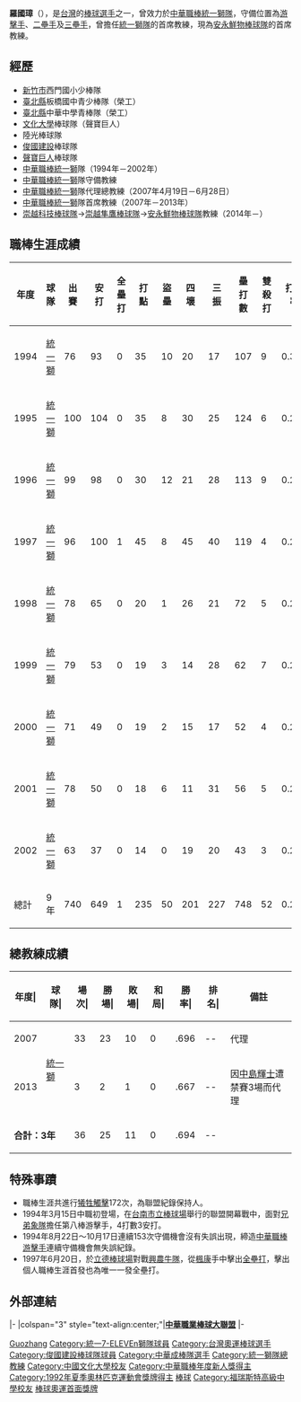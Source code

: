 {{Infobox CPBL player|
name=羅國璋|
image=Kuo-Chong Lo.jpg|
birthdate={{birth_date_and_age|1965|9|16|mf=y}}|
birthplace={{ROC-TW}}[[新竹市|新竹市]]|
width=300|
position=首席教練|
team=安永鮮物|
number=96|
bats=右|
throws=右|
debutdate=3月15日|
debutyear=1994年|
debutteam=統一獅|
finalyear=2002年|
finaldate=9月25日|
finalteam=統一獅|
statyear=2002年|
stat1label=[[安打|安打]]|
stat1value=649|
stat2label=[[全壘打|全壘打]]|
stat2value=1|
stat3label=[[打擊率|打擊率]]|
stat3value=0.251|
|awards=<nowiki></nowiki>
*中華職棒年度總冠軍：1995、1996、2000
*[[中華職棒新人王|中華職棒新人王]]：1994
*[[中華職棒金手套獎|中華職棒金手套獎]]（游擊手）：1994、1996、1997
*[[中華職棒金手套獎|中華職棒金手套獎]]（二壘手）：2001
*[[中華職棒明星賽|中華職棒明星賽]]：1994、1995、1998、1999、2000、2001、2002
|teams=<nowiki></nowiki>
*[[統一獅|統一獅]]（1994年—2002年）
}}

'''羅國璋'''（{{bd|1965年|9月16日||}}），是[[台灣|台灣]]的[[棒球|棒球]][[選手|選手]]之一，曾效力於[[中華職棒|中華職棒]][[統一獅隊|統一獅隊]]，守備位置為[[游擊手|游擊手]]、[[二壘手|二壘手]]及[[三壘手|三壘手]]，曾擔任[[統一獅隊|統一獅隊]]的首席教練，現為[[安永鮮物棒球隊|安永鮮物棒球隊]]的首席教練。

==經歷==
*[[新竹市|新竹市]]西門國小少棒隊 
*[[新北市|臺北縣]]板橋國中青少棒隊（榮工） 
*[[新北市|臺北縣]]中華中學青棒隊（榮工） 
*[[文化大學|文化大學]]棒球隊（聲寶巨人） 
*陸光棒球隊 
*[[俊國建設|俊國建設]]棒球隊 
*[[聲寶巨人|聲寶巨人]]棒球隊 
*[[中華職棒|中華職棒]][[統一獅|統一獅]]隊（1994年－2002年） 
*[[中華職棒|中華職棒]][[統一獅|統一獅]]隊守備教練 
*[[中華職棒|中華職棒]][[統一獅|統一獅]]隊代理總教練（2007年4月19日－6月28日）
*[[中華職棒|中華職棒]][[統一獅|統一獅]]隊首席教練（2007年－2013年） 
*[[崇越科技棒球隊|崇越科技棒球隊]]→[[崇越隼鷹棒球隊|崇越隼鷹棒球隊]]→[[安永鮮物棒球隊|安永鮮物棒球隊]]教練（2014年－） 

==職棒生涯成績==
{| border="1" width="800PX"
|- align=middle
!年度!!球隊!!出賽!!安打!!全壘打!!打點!!盜壘!!四壞!!三振!!壘打數!!雙殺打!!打擊率
|- align=middle
|1994||[[統一獅|統一獅]]||76||93||0||35||10||20||17||107||9||0.316
|- align=middle
|1995||[[統一獅|統一獅]]||100||104||0||35||8||30||25||124||6||0.265
|- align=middle
|1996||[[統一獅|統一獅]]||99||98||0||30||12||21||28||113||9||0.258
|- align=middle
|1997||[[統一獅|統一獅]]||96||100||1||45||8||45||40||119||4||0.256
|- align=middle
|1998||[[統一獅|統一獅]]||78||65||0||20||1||26||21||72||5||0.247
|- align=middle
|1999||[[統一獅|統一獅]]||79||53||0||19||3||14||28||62||7||0.224
|- align=middle
|2000||[[統一獅|統一獅]]||71||49||0||19||2||15||17||52||4||0.228
|- align=middle
|2001||[[統一獅|統一獅]]||78||50||0||18||6||11||31||56||5||0.214
|- align=middle
|2002||[[統一獅|統一獅]]||63||37||0||14||0||19||20||43||3||0.208
|- align=middle style="color:black; background-color:green"
!總計!!9年!!740||649||1||235||50||201||227||748||52||0.251
|}

==總教練成績==
{|border="1" cellspacing="0" cellpadding="2" style="width:50%; text-align:right;"
|- align=middle style="line-height:1.25em; color:#fff; background-color:#FF8C00;"
!年度|!!球隊|!!場次|!!勝場|!!敗場|!!和局|!!勝率|!!排名|!!備註
|- align=middle
|2007|| rowspan="2" |[[統一獅|統一獅]]||33||23||10||0||.696||--||代理
|- align=middle
|2013||3||2||1||0||.667||--||因[[中島輝士|中島輝士]]遭禁賽3場而代理
|- align=middle
! colspan="2" |'''合計：3年'''||36||25||11||0||.694||--||
|}

==特殊事蹟==
*職棒生涯共進行[[犧牲觸擊|犧牲觸擊]]172次，為聯盟紀錄保持人。
*1994年3月15日中職初登場，在[[台南市立棒球場|台南市立棒球場]]舉行的聯盟開幕戰中，面對[[兄弟象隊|兄弟象隊]]擔任第八棒游擊手，4打數3安打。
*1994年8月22日～10月17日連續153次守備機會沒有失誤出現，締造[[中華職棒|中華職棒]][[游擊手|游擊手]]連續守備機會無失誤紀錄。
*1997年6月20日，於[[立德棒球場|立德棒球場]]對戰[[興農牛隊|興農牛隊]]，從[[楓康M.K|楓康]]手中擊出[[全壘打|全壘打]]，擊出個人職棒生涯首發也為唯一一發全壘打。

==外部連結==
{{台灣棒球維基館}}
{{中華職棒球員資料|id=L013|name=羅國璋}}
{{start box}}
{{s-sports}}
|-
|colspan="3" style="text-align:center;"|'''[[中華職業棒球大聯盟|中華職業棒球大聯盟]]'''
|-
{{s-before|[[大橋穰|大橋穰]]}}
{{s-title|[[統一獅|統一獅]]隊總教練（代理）|2007年4月19日－2007年6月28日}}
{{s-after|[[呂文生|呂文生]]}}
{{end box}}

{{Uni-President Lions List of Managers}}
{{中華職棒新人王}}
{{1992年夏季奧運棒球比賽中華成棒代表隊}}
{{統一獅1995年中華職棒總冠軍}}
{{統一獅1996年中華職棒總冠軍}}
{{統一獅2000年中華職棒總冠軍}}
{{統一獅2007年中華職棒總冠軍}}
{{統一7-ELEVEn獅2008年中華職棒總冠軍}}
{{統一7-ELEVEn獅2009年中華職棒總冠軍}}
{{統一7-ELEVEn獅2011年中華職棒總冠軍}}
{{統一7-ELEVEn獅2013年中華職棒總冠軍}}
{{DEFAULTSORT:Lo Kuo-Chong}}
[[Category:羅姓|Guozhang]]
[[Category:統一7-ELEVEn獅隊球員|Category:統一7-ELEVEn獅隊球員]]
[[Category:台灣奧運棒球選手|Category:台灣奧運棒球選手]]
[[Category:俊國建設棒球隊球員|Category:俊國建設棒球隊球員]]
[[Category:中華成棒隊選手|Category:中華成棒隊選手]]
[[Category:統一獅隊總教練|Category:統一獅隊總教練]]
[[Category:中國文化大學校友|Category:中國文化大學校友]]
[[Category:中華職棒年度新人獎得主|Category:中華職棒年度新人獎得主]]
[[Category:1992年夏季奧林匹克運動會獎牌得主|Category:1992年夏季奧林匹克運動會獎牌得主]]
[[Category:台灣奧林匹克運動會銀牌得主|棒球]]
[[Category:福瑞斯特高級中學校友|Category:福瑞斯特高級中學校友]]
[[Category:台湾体育之最|棒球奧運首面獎牌]]